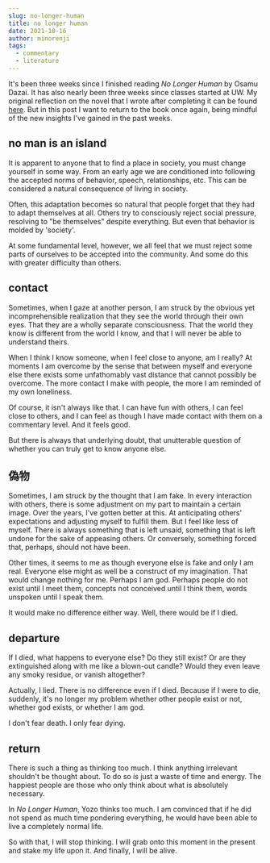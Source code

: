 ```yaml
---
slug: no-longer-human
title: no longer human
date: 2021-10-16
author: minorenji
tags:
  - commentary
  - literature
---
```


It's been three weeks since I finished reading *No Longer Human* by Osamu Dazai. It has also nearly been three weeks since classes started at UW. My original reflection on the novel that I wrote after completing it can be found [here](https://www.goodreads.com/review/show/3814398062). But in this post I want to return to the book once again, being mindful of the new insights I've gained in the past weeks.

## no man is an island
It is apparent to anyone that to find a place in society, you must change yourself in some way. From an early age we are conditioned into following the accepted norms of behavior, speech, relationships, etc. This can be considered a natural consequence of living in society.

Often, this adaptation becomes so natural that people forget that they had to adapt themselves at all. Others try to consciously reject social pressure, resolving to "be themselves" despite everything. But even that behavior is molded by 'society'.

At some fundamental level, however, we all feel that we must reject some parts of ourselves to be accepted into the community. And some do this with greater difficulty than others.

## contact
Sometimes, when I gaze at another person, I am struck by the obvious yet incomprehensible realization that they see the world through their own eyes. That they are a wholly separate consciousness. That the world they know is different from the world I know, and that I will never be able to understand theirs.

When I think I know someone, when I feel close to anyone, am I really? At moments I am overcome by the sense that between myself and everyone else there exists some unfathomably vast distance that cannot possibly be overcome. The more contact I make with people, the more I am reminded of my own loneliness.

Of course, it isn't always like that. I can have fun with others, I can feel close to others, and I can feel as though I have made contact with them on a commentary level. And it feels good.

But there is always that underlying doubt, that unutterable question of whether you can truly get to know anyone else.

## 偽物
Sometimes, I am struck by the thought that I am fake. In every interaction with others, there is some adjustment on my part to maintain a certain image. Over the years, I've gotten better at this. At anticipating others' expectations and adjusting myself to fulfill them. But I feel like less of myself. There is always something that is left unsaid, something that is left undone for the sake of appeasing others. Or conversely, something forced that, perhaps, should not have been.

Other times, it seems to me as though everyone else is fake and only I am real. Everyone else might as well be a construct of my imagination. That would change nothing for me. Perhaps I am god. Perhaps people do not exist until I meet them, concepts not conceived until I think them, words unspoken until I speak them.

It would make no difference either way. Well, there would be if I died.

## departure
If I died, what happens to everyone else? Do they still exist? Or are they extinguished along with me like a blown-out candle? Would they even leave any smoky residue, or vanish altogether?

Actually, I lied. There is no difference even if I died. Because if I were to die, suddenly, it's no longer my problem whether other people exist or not, whether god exists, or whether I am god. 

I don't fear death. I only fear dying.

## return
There is such a thing as thinking too much. I think anything irrelevant shouldn't be thought about. To do so is just a waste of time and energy. The happiest people are those who only think about what is absolutely necessary.

In *No Longer Human*, Yozo thinks too much. I am convinced that if he did not spend as much time pondering everything, he would have been able to live a completely normal life.

So with that, I will stop thinking. I will grab onto this moment in the present and stake my life upon it. And finally, I will be alive.